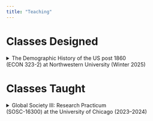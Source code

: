```yaml
---
title: "Teaching"
---
```


# Classes Designed

<details class="details-example">
    <summary> The Demographic History of the US post 1860 <br>
    (ECON 323-2) at Northwestern University  (Winter 2025)
    </summary>
    <ul>
    This course examines the demographic history of the US from after the Civil War to the mid 20th century. Students learn core demographic concepts and measures, like fertility and mortality rates. They explore the demographic patterns and changes in the United States. They examine leading theories for fertility and mortality decline, as well as exploring the role of immigration in US history. Students will learn to analyze publicly available census microdata from IPUMS, culminating in an independent research project. 
  </ul>
</details>

# Classes Taught

<details class="details-example">
    <summary> Global Society III: Research Practicum <br>
    (SOSC-16300) at the University of Chicago  (2023--2024)
    </summary>
    <ul>
    This course introduces students to the process of doing academic research, and moving from being consumers to producers of knowledge. My section focused on demographic research in a global context, including fertility, mortality and immigration. Students developed independent research projects with my guidance, culminating in a mini research paper. 
  </ul>
</details>
